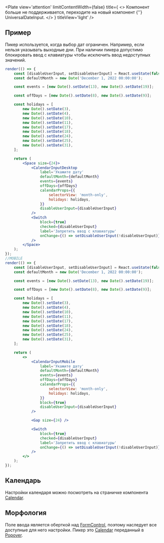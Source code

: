 
<Plate
    view='attention'
    limitContentWidth={false}
    title={
        <>
            Компонент больше не поддерживается, переходите на новый компонент {''}
            <Link href='https://core-ds.github.io/core-components/master/?path=/docs/universaldateinput--docs'>
                UniversalDateInput.
            </Link>
        </>
    }
    titleView='light'
/>

## Пример

Пикер используется, когда выбор дат ограничен. Например, если нельзя указывать выходные дни.
При наличии пикера допустимо блокировать ввод с клавиатуры чтобы исключить ввод недоступных значений.

```jsx live mobileHeight={640}
render(() => {
    const [disableUserInput, setDisableUserInput] = React.useState(false);
    const defaultMonth = new Date('December 1, 2022 00:00:00');

    const events = [new Date().setDate(13), new Date().setDate(19)];

    const offDays = [new Date().setDate(8), new Date().setDate(9)];

    const holidays = [
        new Date().setDate(3),
        new Date().setDate(4),
        new Date().setDate(10),
        new Date().setDate(11),
        new Date().setDate(17),
        new Date().setDate(18),
        new Date().setDate(24),
        new Date().setDate(25),
        new Date().setDate(31),
    ];

    return (
        <Space size={24}>
            <CalendarInputDesktop
                label='Укажите дату'
                defaultMonth={defaultMonth}
                events={events}
                offDays={offDays}
                calendarProps={{
                    selectorView: 'month-only',
                    holidays: holidays,
                }}
                disableUserInput={disableUserInput}
            />
            <Switch
                block={true}
                checked={disableUserInput}
                label='Запретить ввод с клавиатуры'
                onChange={() => setDisableUserInput(!disableUserInput)}
            />
        </Space>
    );
});
//MOBILE
render(() => {
    const [disableUserInput, setDisableUserInput] = React.useState(false);
    const defaultMonth = new Date('December 1, 2022 00:00:00');

    const events = [new Date().setDate(13), new Date().setDate(19)];

    const offDays = [new Date().setDate(8), new Date().setDate(9)];

    const holidays = [
        new Date().setDate(3),
        new Date().setDate(4),
        new Date().setDate(10),
        new Date().setDate(11),
        new Date().setDate(17),
        new Date().setDate(18),
        new Date().setDate(24),
        new Date().setDate(25),
        new Date().setDate(31),
    ];

    return (
        <>
            <CalendarInputMobile
                label='Укажите дату'
                defaultMonth={defaultMonth}
                events={events}
                offDays={offDays}
                calendarProps={{
                    selectorView: 'month-only',
                    holidays: holidays,
                }}
                block={true}
                disableUserInput={disableUserInput}
            />

            <Gap size={24} />

            <Switch
                block={true}
                checked={disableUserInput}
                label='Запретить ввод с клавиатуры'
                onChange={() => setDisableUserInput(!disableUserInput)}
            />
        </>
    );
});
```

## Календарь

Настройки календаря можно посмотреть на страничке компонента [Calendar](?path=/docs/calendar--docs).

## Морфология

Поле ввода является оберткой над [FormControl](?path=/docs/formcontrol--docs),
поэтому наследует все доступные для него настройки. Пикер это
[Calendar](?path=/docs/calendar--docs) переданный в [Popover](?path=/docs/popover--docs).
